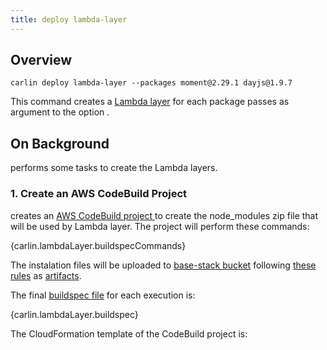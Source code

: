 ```yaml
---
title: deploy lambda-layer
---
```




## Overview

```
carlin deploy lambda-layer --packages moment@2.29.1 dayjs@1.9.7
```

This command creates a [Lambda layer](https://docs.aws.amazon.com/lambda/latest/dg/configuration-layers.html) for each package passes as argument to the option <OptionAliasesInline options={carlin.options.deployLambdaLayer} option="packages" to="/docs/api-reference/deploy-lambda-layer#packages" />.

## On Background

<Carlin /> performs some tasks to create the Lambda layers.

### 1. Create an AWS CodeBuild Project

<Carlin /> creates an <a href="https://docs.aws.amazon.com/codebuild/latest/userguide/create-project.html">
  AWS CodeBuild project
</a> to create the node_modules zip file that will be used by Lambda layer. The
project will perform these commands:

<CodeBlock className="yaml">{carlin.lambdaLayer.buildspecCommands}</CodeBlock>

The instalation files will be uploaded to [base-stack bucket](/docs/commands/deploy-base-stack) following [these rules](https://docs.aws.amazon.com/lambda/latest/dg/configuration-layers.html#configuration-layers-path) as [artifacts](https://docs.aws.amazon.com/codebuild/latest/userguide/build-spec-ref.html#build-spec.artifacts).

The final [buildspec file](https://docs.aws.amazon.com/codebuild/latest/userguide/build-spec-ref.html) for each execution is:

<CodeBlock className="yaml">{carlin.lambdaLayer.buildspec}</CodeBlock>

The CloudFormation template of the CodeBuild project is:

<Template json={carlin.lambdaLayer.codeBuildProjectTemplate} />

### 2. Create the Lambda Layer

Once the package was zipped and uploaded to S3, <Carlin /> creates a Lambda layer for that package. The CloudFormation template of the Lambda Layer is:

<Template json={carlin.lambdaLayer.lambdaLayerTemplate} />

<InnerHTML html={carlin.comments.getPackageLambdaLayerStackName} />

:::tip

Note that the template exports the Lambda layer ARN as the same name as Stack. This is very useful if you want to pass the layer to Lambda using the intrinsic function [Fn::ImportValue](https://docs.aws.amazon.com/AWSCloudFormation/latest/UserGuide/intrinsic-function-reference-importvalue.html), for instance:

```yaml
Layers:
  - !ImportValue CarlinLambdaLayerDayjs1dot9dot7
  - !ImportValue CarlinLambdaLayerMoment2dot29dot1
```

:::
